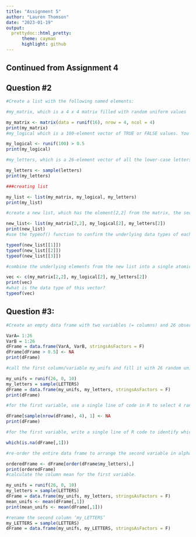 ```yaml
---
title: "Assignment 5"
author: "Lauren Thomson"
date: "2023-01-19"
output: 
  prettydoc::html_pretty:
      theme: cayman
      highlight: github
---
```


## Continued from Assignment 4 
## Question #2

```r
#Create a list with the following named elements:

#my_matrix, which is a 4 x 4 matrix filled with random uniform values

my_matrix <- matrix(data = runif(16), nrow = 4, ncol = 4)
print(my_matrix)
#my_logical which is a 100-element vector of TRUE or FALSE values. You can do this efficiently by setting up a vector of random values and then applying an inequality to it.

my_logical <- runif(100) > 0.5 
print(my_logical)

#my_letters, which is a 26-element vector of all the lower-case letters in random order.

my_letters <- sample(letters)
print(my_letters)

###creating list

my_list <- list(my_matrix, my_logical, my_letters)
print(my_list)

#create a new list, which has the element[2,2] from the matrix, the second element of the logical vector, and the second element of the letters vector.

new_list<- list(my_matrix[2,2], my_logical[2], my_letters[2])
print(new_list)
#use the typeof() function to confirm the underlying data types of each component in this list

typeof(new_list[[1]])
typeof(new_list[[2]])
typeof(new_list[[3]])

#combine the underlying elements from the new list into a single atomic vector with the c() function.

vec <- c(my_matrix[2,2], my_logical[2], my_letters[2])
print(vec)
#what is the data type of this vector?
typeof(vec)
```
## Question #3: 

```r
#Create an empty data frame with two variables (= columns) and 26 observations (= rows) below:

VarA= 1:26
VarB = 1:26
dFrame = data.frame(VarA, VarB, stringsAsFactors = F)
dFrame[dFrame > 0.5] <- NA
print(dFrame)

#call the first column/variable my_unifs and fill it with 26 random uniform values from 0 to 10. call the second variable my_letters and fill it with 26 capital letters in random order.

my_unifs = runif(26, 0, 10)
my_letters = sample(LETTERS)
dFrame = data.frame(my_unifs, my_letters, stringsAsFactors = F)
print(dFrame)

#for the first variable, use a single line of code in R to select 4 random rows and replace the numerical values in those rows with NA.

dFrame[sample(nrow(dFrame), 4), 1] <- NA  
print(dFrame)

#for the first variable, write a single line of R code to identify which rows have the missing values.

which(is.na(dFrame[,1]))

#re-order the entire data frame to arrange the second variable in alphabetical order.

orderedFrame <- dFrame[order(dFrame$my_letters),]
print(orderedFrame)
#calculate the column mean for the first variable.

my_unifs = runif(26, 0, 10)
my_letters = sample(LETTERS)
dFrame = data.frame(my_unifs, my_letters, stringsAsFactors = F)
mean_unifs <- mean(dFrame[,1])
print(mean_unifs <- mean(dFrame[,1]))

#rename the second column ‘my_LETTERS’
my_LETTERS = sample(LETTERS)
dFrame = data.frame(my_unifs, my_LETTERS, stringsAsFactors = F)

```

